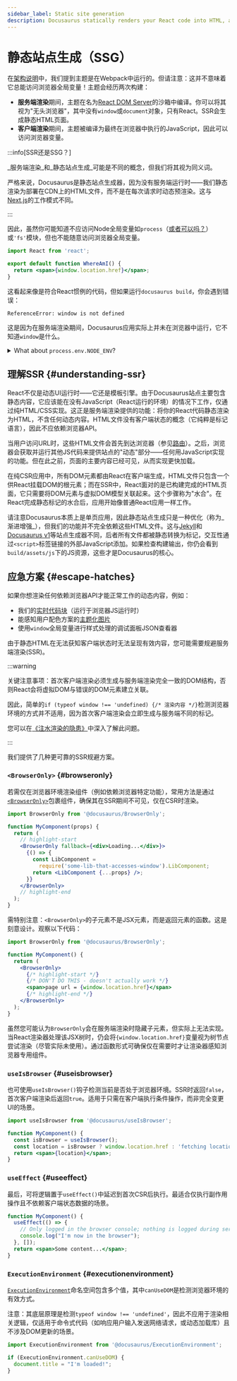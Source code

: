 ```yaml
---
sidebar_label: Static site generation
description: Docusaurus statically renders your React code into HTML, allowing faster load speed and better SEO.
---
```


# 静态站点生成（SSG）

在[架构说明](architecture.mdx)中，我们提到主题是在Webpack中运行的。但请注意：这并不意味着它总能访问浏览器全局变量！主题会经历两次构建：

- **服务端渲染**期间，主题在名为[React DOM Server](https://reactjs.org/docs/react-dom-server.html)的沙箱中编译。你可以将其视为"无头浏览器"，其中没有`window`或`document`对象，只有React。SSR会生成静态HTML页面。
- **客户端渲染**期间，主题被编译为最终在浏览器中执行的JavaScript，因此可以访问浏览器变量。

:::info[SSR还是SSG？]

_服务端渲染_和_静态站点生成_可能是不同的概念，但我们将其视为同义词。

严格来说，Docusaurus是静态站点生成器，因为没有服务端运行时——我们静态渲染为部署在CDN上的HTML文件，而不是在每次请求时动态预渲染。这与[Next.js](https://nextjs.org/)的工作模式不同。

:::

因此，虽然你可能知道不应访问Node全局变量如`process`（[或者可以吗？](#node-env)）或`'fs'`模块，但也不能随意访问浏览器全局变量。

```jsx
import React from 'react';

export default function WhereAmI() {
  return <span>{window.location.href}</span>;
}
```

这看起来像是符合React惯例的代码，但如果运行`docusaurus build`，你会遇到错误：

```
ReferenceError: window is not defined
```

这是因为在服务端渲染期间，Docusaurus应用实际上并未在浏览器中运行，它不知道`window`是什么。

<details id="node-env">
<summary>What about <code>process.env.NODE_ENV</code>?</summary>

One exception to the "no Node globals" rule is `process.env.NODE_ENV`. In fact, you can use it in React, because Webpack injects this variable as a global:

```jsx
import React from 'react';

export default function expensiveComp() {
  if (process.env.NODE_ENV === 'development') {
    return <>This component is not shown in development</>;
  }
  const res = someExpensiveOperationThatLastsALongTime();
  return <>{res}</>;
}
```

During Webpack build, the `process.env.NODE_ENV` will be replaced with the value, either `'development'` or `'production'`. You will then get different build results after dead code elimination:


<Tabs>
<TabItem value="Development">

```diff
import React from 'react';

export default function expensiveComp() {
  // highlight-next-line
  if ('development' === 'development') {
+   return <>This component is not shown in development</>;
  }
- const res = someExpensiveOperationThatLastsALongTime();
- return <>{res}</>;
}
```

</TabItem>
<TabItem value="Production">

```diff
import React from 'react';

export default function expensiveComp() {
  // highlight-next-line
- if ('production' === 'development') {
-   return <>This component is not shown in development</>;
- }
+ const res = someExpensiveOperationThatLastsALongTime();
+ return <>{res}</>;
}
```

</TabItem>
</Tabs>
</details>

## 理解SSR {#understanding-ssr}

React不仅是动态UI运行时——它还是模板引擎。由于Docusaurus站点主要包含静态内容，它应该能在没有JavaScript（React运行的环境）的情况下工作，仅通过纯HTML/CSS实现。这正是服务端渲染提供的功能：将你的React代码静态渲染为HTML，不含任何动态内容。HTML文件没有客户端状态的概念（它纯粹是标记语言），因此不应依赖浏览器API。

当用户访问URL时，这些HTML文件会首先到达浏览器（参见[路由](routing.mdx)）。之后，浏览器会获取并运行其他JS代码来提供站点的"动态"部分——任何用JavaScript实现的功能。但在此之前，页面的主要内容已经可见，从而实现更快加载。

在纯CSR应用中，所有DOM元素都由React在客户端生成，HTML文件只包含一个供React挂载DOM的根元素；而在SSR中，React面对的是已构建完成的HTML页面，它只需要将DOM元素与虚拟DOM模型关联起来。这个步骤称为"水合"。在React完成静态标记的水合后，应用开始像普通React应用一样工作。

请注意Docusaurus本质上是单页应用，因此静态站点生成只是一种优化（称为_渐进增强_），但我们的功能并不完全依赖这些HTML文件。这与[Jekyll](https://jekyllrb.com/)和[Docusaurus v1](https://v1.docusaurus.io/)等站点生成器不同，后者所有文件都被静态转换为标记，交互性通过`<script>`标签链接的外部JavaScript添加。如果检查构建输出，你仍会看到`build/assets/js`下的JS资源，这些才是Docusaurus的核心。

## 应急方案 {#escape-hatches}

如果你想渲染任何依赖浏览器API才能正常工作的动态内容，例如：

- 我们的[实时代码块](../guides/markdown-features/markdown-features-code-blocks.mdx#interactive-code-editor)（运行于浏览器JS运行时）
- 能感知用户配色方案的[主题化图片](../guides/markdown-features/markdown-features-assets.mdx#themed-images)
- 使用`window`全局变量进行样式处理的调试面板JSON查看器

由于静态HTML在无法获知客户端状态时无法呈现有效内容，您可能需要规避服务端渲染(SSR)。

:::warning

关键注意事项：首次客户端渲染必须生成与服务端渲染完全一致的DOM结构，否则React会将虚拟DOM与错误的DOM元素建立关联。

因此，简单的`if (typeof window !== 'undefined) {/* 渲染内容 */}`检测浏览器环境的方式并不适用，因为首次客户端渲染会立即生成与服务端不同的标记。

您可以在[《注水渲染的隐患》](https://www.joshwcomeau.com/react/the-perils-of-rehydration/)中深入了解此问题。

:::

我们提供了几种更可靠的SSR规避方案。

### `<BrowserOnly>` {#browseronly}

若需仅在浏览器环境渲染组件（例如依赖浏览器特定功能），常用方法是通过[`<BrowserOnly>`](../docusaurus-core.mdx#browseronly)包裹组件，确保其在SSR期间不可见，仅在CSR时渲染。

```jsx
import BrowserOnly from '@docusaurus/BrowserOnly';

function MyComponent(props) {
  return (
    // highlight-start
    <BrowserOnly fallback={<div>Loading...</div>}>
      {() => {
        const LibComponent =
          require('some-lib-that-accesses-window').LibComponent;
        return <LibComponent {...props} />;
      }}
    </BrowserOnly>
    // highlight-end
  );
}
```

需特别注意：`<BrowserOnly>`的子元素不是JSX元素，而是返回元素的函数。这是刻意设计。观察以下代码：

```jsx
import BrowserOnly from '@docusaurus/BrowserOnly';

function MyComponent() {
  return (
    <BrowserOnly>
      {/* highlight-start */}
      {/* DON'T DO THIS - doesn't actually work */}
      <span>page url = {window.location.href}</span>
      {/* highlight-end */}
    </BrowserOnly>
  );
}
```

虽然您可能认为`BrowserOnly`会在服务端渲染时隐藏子元素，但实际上无法实现。当React渲染器处理该JSX树时，仍会将`{window.location.href}`变量视为树节点尝试渲染（尽管实际未使用）。通过函数形式可确保仅在需要时才让渲染器感知浏览器专用组件。

### `useIsBrowser` {#useisbrowser}

也可使用`useIsBrowser()`钩子检测当前是否处于浏览器环境。SSR时返回`false`，首次客户端渲染后返回`true`。适用于只需在客户端执行条件操作，而非完全变更UI的场景。

```jsx
import useIsBrowser from '@docusaurus/useIsBrowser';

function MyComponent() {
  const isBrowser = useIsBrowser();
  const location = isBrowser ? window.location.href : 'fetching location...';
  return <span>{location}</span>;
}
```

### `useEffect` {#useeffect}

最后，可将逻辑置于`useEffect()`中延迟到首次CSR后执行。最适合仅执行副作用操作且不依赖客户端状态数据的场景。

```jsx
function MyComponent() {
  useEffect(() => {
    // Only logged in the browser console; nothing is logged during server-side rendering
    console.log("I'm now in the browser");
  }, []);
  return <span>Some content...</span>;
}
```

### `ExecutionEnvironment` {#executionenvironment}

[`ExecutionEnvironment`](../docusaurus-core.mdx#executionenvironment)命名空间包含多个值，其中`canUseDOM`是检测浏览器环境的有效方式。

注意：其底层原理是检测`typeof window !== 'undefined'`，因此不应用于渲染相关逻辑，仅适用于命令式代码（如响应用户输入发送网络请求，或动态加载库）且不涉及DOM更新的场景。

```js title="a-client-module.js"
import ExecutionEnvironment from '@docusaurus/ExecutionEnvironment';

if (ExecutionEnvironment.canUseDOM) {
  document.title = "I'm loaded!";
}
```